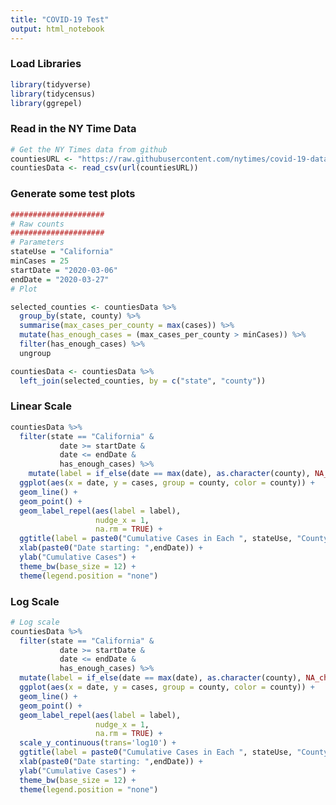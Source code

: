 ```yaml
---
title: "COVID-19 Test"
output: html_notebook
---
```

### Load Libraries
```r
library(tidyverse)
library(tidycensus)
library(ggrepel)
```

### Read in the NY Time Data
```r
# Get the NY Times data from github
countiesURL <- "https://raw.githubusercontent.com/nytimes/covid-19-data/master/us-counties.csv"
countiesData <- read_csv(url(countiesURL))
```

### Generate some test plots
```r
#####################
# Raw counts
#####################
# Parameters
stateUse = "California"
minCases = 25
startDate = "2020-03-06"
endDate = "2020-03-27"
# Plot

selected_counties <- countiesData %>%
  group_by(state, county) %>%
  summarise(max_cases_per_county = max(cases)) %>%
  mutate(has_enough_cases = (max_cases_per_county > minCases)) %>%
  filter(has_enough_cases) %>%
  ungroup

countiesData <- countiesData %>%
  left_join(selected_counties, by = c("state", "county"))
```

### Linear Scale
```r
countiesData %>%
  filter(state == "California" & 
           date >= startDate &
           date <= endDate &
           has_enough_cases) %>%
    mutate(label = if_else(date == max(date), as.character(county), NA_character_)) %>%
  ggplot(aes(x = date, y = cases, group = county, color = county)) + 
  geom_line() + 
  geom_point() +
  geom_label_repel(aes(label = label),
                   nudge_x = 1,
                   na.rm = TRUE) +
  ggtitle(label = paste0("Cumulative Cases in Each ", stateUse, "County - Linear Plot"), subtitle = paste0("minimum each county is ",minCases," cases")) +
  xlab(paste0("Date starting: ",endDate)) +
  ylab("Cumulative Cases") +
  theme_bw(base_size = 12) +
  theme(legend.position = "none")
```

### Log Scale
```r
# Log scale
countiesData %>%
  filter(state == "California" & 
           date >= startDate &
           date <= endDate &
           has_enough_cases) %>%
  mutate(label = if_else(date == max(date), as.character(county), NA_character_)) %>%
  ggplot(aes(x = date, y = cases, group = county, color = county)) + 
  geom_line() + 
  geom_point() +
  geom_label_repel(aes(label = label),
                   nudge_x = 1,
                   na.rm = TRUE) +
  scale_y_continuous(trans='log10') +
  ggtitle(label = paste0("Cumulative Cases in Each ", stateUse, "County - Log Plot"), subtitle = paste0("minimum each county is ",minCases," cases")) +
  xlab(paste0("Date starting: ",endDate)) +
  ylab("Cumulative Cases") +
  theme_bw(base_size = 12) +
  theme(legend.position = "none")
```